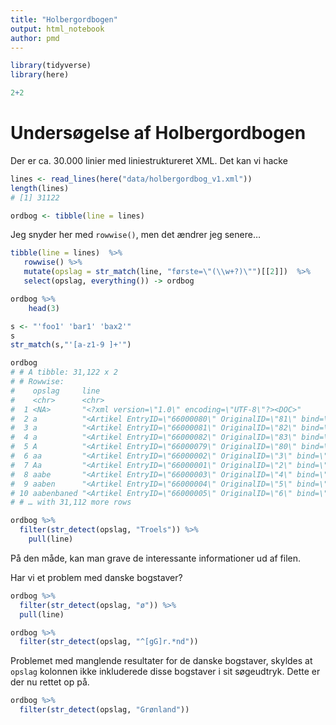 ```yaml
---
title: "Holbergordbogen"
output: html_notebook
author: pmd
---
```


```r
library(tidyverse)
library(here)
```

```r
2+2
```


# Undersøgelse af Holbergordbogen

Der er ca. 30.000 linier med liniestruktureret XML. Det kan vi hacke

```r
lines <- read_lines(here("data/holbergordbog_v1.xml"))
length(lines)
# [1] 31122
```

```r
ordbog <- tibble(line = lines)
```

Jeg snyder her med `rowwise()`, men det ændrer jeg senere...

```r
tibble(line = lines)  %>% 
   rowwise() %>% 
   mutate(opslag = str_match(line, "første=\"(\\w+?)\"")[[2]])  %>% 
   select(opslag, everything()) -> ordbog

ordbog %>%
    head(3)

```

```r
s <- "'foo1' 'bar1' 'bax2'"
s
str_match(s,"'[a-z1-9 ]+'")
```


```r
ordbog
# # A tibble: 31,122 x 2
# # Rowwise: 
#    opslag     line                                                              
#    <chr>      <chr>                                                             
#  1 <NA>       "<?xml version=\"1.0\" encoding=\"UTF-8\"?><DOC>"                 
#  2 a          "<Artikel EntryID=\"66000080\" OriginalID=\"81\" bind=\"1\" først…
#  3 a          "<Artikel EntryID=\"66000081\" OriginalID=\"82\" bind=\"1\" først…
#  4 a          "<Artikel EntryID=\"66000082\" OriginalID=\"83\" bind=\"1\" først…
#  5 A          "<Artikel EntryID=\"66000079\" OriginalID=\"80\" bind=\"1\" først…
#  6 aa         "<Artikel EntryID=\"66000002\" OriginalID=\"3\" bind=\"1\" første…
#  7 Aa         "<Artikel EntryID=\"66000001\" OriginalID=\"2\" bind=\"1\" første…
#  8 aabe       "<Artikel EntryID=\"66000003\" OriginalID=\"4\" bind=\"1\" første…
#  9 aaben      "<Artikel EntryID=\"66000004\" OriginalID=\"5\" bind=\"1\" første…
# 10 aabenbaned "<Artikel EntryID=\"66000005\" OriginalID=\"6\" bind=\"1\" første…
# # … with 31,112 more rows
```

```r
ordbog %>% 
  filter(str_detect(opslag, "Troels")) %>% 
    pull(line)

```


På den måde, kan man grave de interessante informationer ud af filen.

Har vi et problem med danske bogstaver?

```r
ordbog %>% 
  filter(str_detect(opslag, "ø")) %>% 
  pull(line)
```

```r
ordbog %>% 
  filter(str_detect(opslag, "^[gG]r.*nd"))
```

Problemet med manglende resultater for de danske bogstaver, skyldes at `opslag` kolonnen ikke inkluderede disse bogstaver i sit søgeudtryk. Dette er der nu rettet op på.

```r
ordbog %>% 
  filter(str_detect(opslag, "Grønland"))
```
